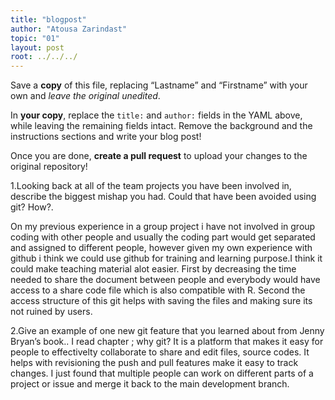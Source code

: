 ---
title: "blogpost"
author: "Atousa Zarindast"
topic: "01"
layout: post
root: ../../../
---

Save a **copy** of this file, replacing "Lastname" and "Firstname" with your own and *leave the original unedited*.

In **your copy**, replace the `title:` and `author:` fields in the YAML above, while leaving the remaining fields intact. Remove the background and the instructions sections and write your blog post!

Once you are done, **create a pull request** to upload your changes to the original repository!


1.Looking back at all of the team projects you have been involved in, describe the biggest mishap you had. Could that have been avoided using git? How?.

On my previous experience in a group project i have not involved in group coding with other people and usually the coding part would get separated and assigned to different people, however given my own experience with github i think we could use github for training and learning purpose.I think it could make teaching material alot easier. First by decreasing the time needed to share the document between people and everybody would have access to a share code file which is also compatible with R. Second the access structure of this git helps with saving the files and making sure its not ruined by users.



2.Give an example of one new git feature that you learned about from Jenny Bryan's book..
I read chapter ; why git?
It is a platform that makes it easy for people to effectivelty collaborate to share and edit files, source codes. It helps with revisioning the push and pull features make it easy to track changes. I just found that multiple people can work on different parts of a project or issue and merge it back to the main development branch.
